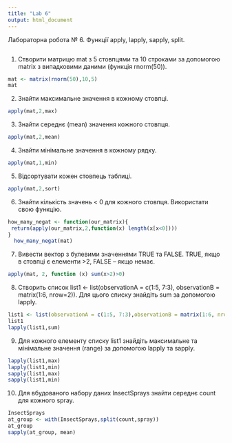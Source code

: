 ---
title: "Lab 6"
output: html_document
---
Лабораторна робота № 6. Функції apply, lapply, sapply, split.
```{r}

```
1. Створити матрицю mat з 5 стовпцями та 10 строками за допомогою matrix з випадковими даними (функція rnorm(50)).
```{r}
mat <- matrix(rnorm(50),10,5)
mat
```

2. Знайти максимальне значення в кожному стовпці.
```{r}
apply(mat,2,max)
```

3. Знайти середнє (mean) значення кожного стовпця.
```{r}
apply(mat,2,mean)
```

4. Знайти мінімальне значення в кожному рядку.
```{r}
apply(mat,1,min)
```

5. Відсортувати кожен стовпець таблиці.
```{r}
apply(mat,2,sort)
```

6. Знайти кількість значень < 0 для кожного стовпця. Використати свою функцію.
```{r}
how_many_negat <- function(our_matrix){
 return(apply(our_matrix,2,function(x) length(x[x<0]))) 
}
  how_many_negat(mat)
```

7. Вивести вектор з булевими значеннями TRUE та FALSE. TRUE, якщо в стовпці є елементи >2, FALSE – якщо немає.
```{r}
apply(mat, 2, function (x) sum(x>2)>0)
```

8. Створить список list1 <- list(observationA = c(1:5, 7:3), observationB = matrix(1:6, nrow=2)). Для цього списку знайдіть sum за допомогою lapply.
```{r}
list1 <- list(observationA = c(1:5, 7:3),observationB = matrix(1:6, nrow=2)) 
list1
lapply(list1,sum)
```

9. Для кожного елементу списку list1 знайдіть максимальне та мінімальне значення (range) за допомогою lapply та sapply.
```{r}
lapply(list1,max)
lapply(list1,min)
sapply(list1,max)
sapply(list1,min)
```

10. Для вбудованого набору даних InsectSprays знайти середнє count для кожного spray.

```{r}
InsectSprays
at_group <- with(InsectSprays,split(count,spray))
at_group
sapply(at_group, mean)
```

